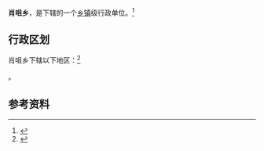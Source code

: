 {{中国乡级行政区|62/10/24/201/000}}

'''肖咀乡'''，是{{PRC admin/fullname|62/10/24/201/000|3}}下辖的一个[[乡镇|乡镇]]级行政单位。<ref>{{PRC admin/ref sgc|{{PRC admin/parent|62/10/24/201/000}}}}</ref>

== 行政区划 ==

肖咀乡下辖以下地区：<ref>{{PRC admin/ref sgc|62/10/24/201/000}}</ref>

{{PRC admin/children|62/10/24/201/000}}。

== 参考资料 ==

{{reflist}}

{{行政区划小作品}}
{{PRC admin/navcat|62/10/24/201/000}}